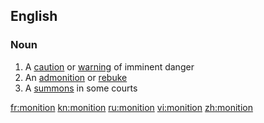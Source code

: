==English==

===Noun===
{{en-noun}}

# A [[caution]] or [[warning]] of imminent danger
# An [[admonition]] or [[rebuke]]
# A [[summons]] in some courts

[[fr:monition]]
[[kn:monition]]
[[ru:monition]]
[[vi:monition]]
[[zh:monition]]